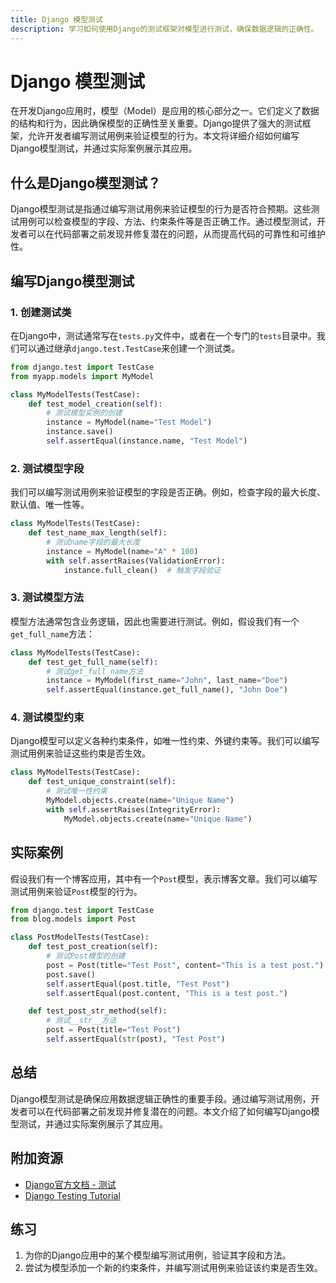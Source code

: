 ```yaml
---
title: Django 模型测试
description: 学习如何使用Django的测试框架对模型进行测试，确保数据逻辑的正确性。
---
```


# Django 模型测试

在开发Django应用时，模型（Model）是应用的核心部分之一。它们定义了数据的结构和行为，因此确保模型的正确性至关重要。Django提供了强大的测试框架，允许开发者编写测试用例来验证模型的行为。本文将详细介绍如何编写Django模型测试，并通过实际案例展示其应用。

## 什么是Django模型测试？

Django模型测试是指通过编写测试用例来验证模型的行为是否符合预期。这些测试用例可以检查模型的字段、方法、约束条件等是否正确工作。通过模型测试，开发者可以在代码部署之前发现并修复潜在的问题，从而提高代码的可靠性和可维护性。

## 编写Django模型测试

### 1. 创建测试类

在Django中，测试通常写在`tests.py`文件中，或者在一个专门的`tests`目录中。我们可以通过继承`django.test.TestCase`来创建一个测试类。

```python
from django.test import TestCase
from myapp.models import MyModel

class MyModelTests(TestCase):
    def test_model_creation(self):
        # 测试模型实例的创建
        instance = MyModel(name="Test Model")
        instance.save()
        self.assertEqual(instance.name, "Test Model")
```

### 2. 测试模型字段

我们可以编写测试用例来验证模型的字段是否正确。例如，检查字段的最大长度、默认值、唯一性等。

```python
class MyModelTests(TestCase):
    def test_name_max_length(self):
        # 测试name字段的最大长度
        instance = MyModel(name="A" * 100)
        with self.assertRaises(ValidationError):
            instance.full_clean()  # 触发字段验证
```

### 3. 测试模型方法

模型方法通常包含业务逻辑，因此也需要进行测试。例如，假设我们有一个`get_full_name`方法：

```python
class MyModelTests(TestCase):
    def test_get_full_name(self):
        # 测试get_full_name方法
        instance = MyModel(first_name="John", last_name="Doe")
        self.assertEqual(instance.get_full_name(), "John Doe")
```

### 4. 测试模型约束

Django模型可以定义各种约束条件，如唯一性约束、外键约束等。我们可以编写测试用例来验证这些约束是否生效。

```python
class MyModelTests(TestCase):
    def test_unique_constraint(self):
        # 测试唯一性约束
        MyModel.objects.create(name="Unique Name")
        with self.assertRaises(IntegrityError):
            MyModel.objects.create(name="Unique Name")
```

## 实际案例

假设我们有一个博客应用，其中有一个`Post`模型，表示博客文章。我们可以编写测试用例来验证`Post`模型的行为。

```python
from django.test import TestCase
from blog.models import Post

class PostModelTests(TestCase):
    def test_post_creation(self):
        # 测试Post模型的创建
        post = Post(title="Test Post", content="This is a test post.")
        post.save()
        self.assertEqual(post.title, "Test Post")
        self.assertEqual(post.content, "This is a test post.")

    def test_post_str_method(self):
        # 测试__str__方法
        post = Post(title="Test Post")
        self.assertEqual(str(post), "Test Post")
```

## 总结

Django模型测试是确保应用数据逻辑正确性的重要手段。通过编写测试用例，开发者可以在代码部署之前发现并修复潜在的问题。本文介绍了如何编写Django模型测试，并通过实际案例展示了其应用。

## 附加资源

- [Django官方文档 - 测试](https://docs.djangoproject.com/en/stable/topics/testing/)
- [Django Testing Tutorial](https://realpython.com/testing-in-django-part-1-best-practices-and-examples/)

## 练习

1. 为你的Django应用中的某个模型编写测试用例，验证其字段和方法。
2. 尝试为模型添加一个新的约束条件，并编写测试用例来验证该约束是否生效。
